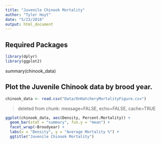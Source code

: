 ```yaml
---
title: "Juvenile Chinook Mortality"
author: "Tyler Hoyt"
date: "5/23/2018"
output: html_document
---
```


## Required Packages

```r
library(dplyr)
library(ggplot2)
```

summary(chinook_data)

## Plot the Juvenile Chinook data by brood year.
```r
chinook_data <- read.csv("Data/OnHatcheryMortalityFigure.csv")
```


>deleted from chunk: message=FALSE, echo=FALSE, cache=TRUE

```r
ggplot(chinook_data, aes(Density, Percent.Mortality)) +
  geom_bar(stat = "summary", fun.y = "mean") +
  facet_wrap(~Broodyear) +
  labs(x = "Density", y = "Average Mortality %") +
  ggtitle("Juvenile Chinook Mortality") 
```